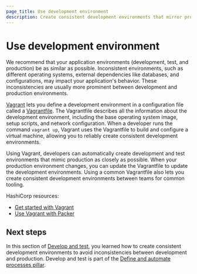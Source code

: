 ```yaml
---
page_title: Use development environment
description: Create consistent development environments that mirror production to eliminate environment-related issues and improve deployment reliability.
---
```


# Use development environment

We recommend that your application environments (development, test, and production) be as similar as possible.  Inconsistent environments, such as different operating systems, external dependencies like databases, and configurations, may impact your application's behavior. These inconsistencies are usually more prominent between development and production environments. 

[Vagrant](/vagrant) lets you define a development environment in a configuration file called a [Vagrantfile](/vagrant/docs/vagrantfile). The Vagrantfile describes all the information about the development environment, including the base operating system image, setup scripts, and network configuration. When a developer runs the command `vagrant up`, Vagrant uses the Vagrantfile to build and configure a virtual machine, allowing you to reliably create consistent development environments. 

Using Vagrant, developers can automatically create development and test environments that mimic production as closely as possible. When your production environment changes, you can update the Vagrantfile to update the development environments. Using a common Vagrantfile also lets you create consistent development environments between teams for common tooling.

HashiCorp resources:

- [Get started with Vagrant](/vagrant/tutorials/getting-started)
- [Use Vagrant with Packer](/packer/tutorials/aws-get-started/aws-get-started-post-processors-vagrant)

## Next steps

In this section of [Develop and test](/well-architected-framework/define-and-automate-processes/develop-and-test), you learned how to create consistent development environments to avoid inconsistencies between development and production. Develop and test is part of the [Define and automate processes pillar](/well-architected-framework/define-and-automate-processes).